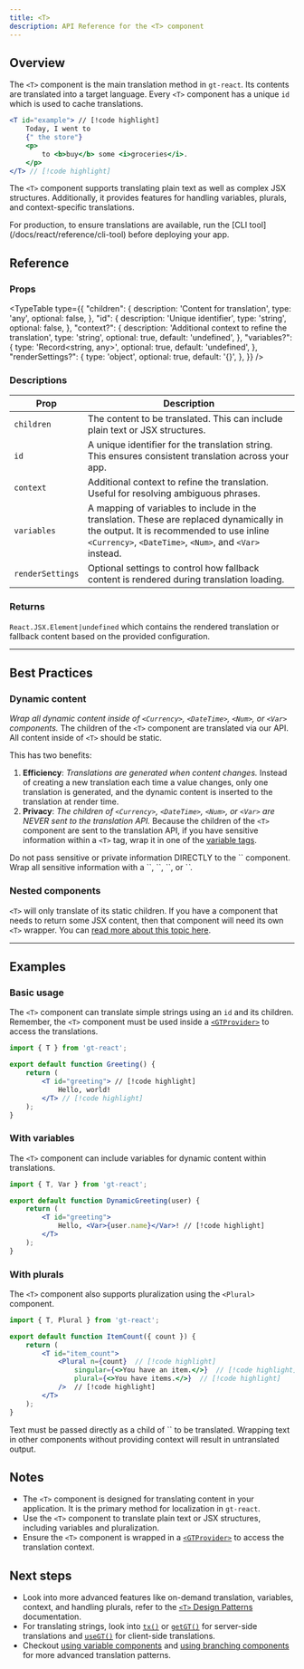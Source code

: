 ```yaml
---
title: <T>
description: API Reference for the <T> component
---
```


## Overview

The `<T>` component is the main translation method in `gt-react`.
Its contents are translated into a target language.
Every `<T>` component has a unique `id` which is used to cache translations.

```jsx
<T id="example"> // [!code highlight]
    Today, I went to
    {" the store"}
    <p>
        to <b>buy</b> some <i>groceries</i>.
    </p>
</T> // [!code highlight]
```

The `<T>` component supports translating plain text as well as complex JSX structures.
Additionally, it provides features for handling variables, plurals, and context-specific translations.

<Callout>
    For production, to ensure translations are available, run the [CLI tool](/docs/react/reference/cli-tool) before deploying your app.
</Callout>



## Reference


### Props
<TypeTable
  type={{
    "children": {
        description: 'Content for translation',
        type: 'any',
        optional: false,
    },
    "id": {
        description: 'Unique identifier',
        type: 'string',
        optional: false,
    },
    "context?": {
        description: 'Additional context to refine the translation',
        type: 'string',
        optional: true,
        default: 'undefined',
    },
    "variables?": {
        type: 'Record<string, any>',
        optional: true,
        default: 'undefined',
    },
    "renderSettings?": {
        type: 'object',
        optional: true,
        default: '{}',
    },
  }}
/>

### Descriptions
| Prop            | Description                                                                                     |
|-----------------|-------------------------------------------------------------------------------------------------|
| `children`  | The content to be translated. This can include plain text or JSX structures.                    |
| `id`        | A unique identifier for the translation string. This ensures consistent translation across your app. |
| `context`   | Additional context to refine the translation. Useful for resolving ambiguous phrases.           |
| `variables` | A mapping of variables to include in the translation. These are replaced dynamically in the output. It is recommended to use inline `<Currency>`, `<DateTime>`, `<Num>`, and `<Var>` instead. |
| `renderSettings` | Optional settings to control how fallback content is rendered during translation loading.   |

### Returns


`React.JSX.Element|undefined` which contains the rendered translation or fallback content based on the provided configuration.

---

## Best Practices

### Dynamic content
*Wrap all dynamic content inside of `<Currency>`, `<DateTime>`, `<Num>`, or `<Var>` components.*
The children of the `<T>` component are translated via our API.
All content inside of `<T>` should be static.

This has two benefits:
1. **Efficiency**: *Translations are generated when content changes.*
  Instead of creating a new translation each time a value changes, only one translation is generated,
  and the dynamic content is inserted to the translation at render time.
2. **Privacy**: *The children of `<Currency>`, `<DateTime>`, `<Num>`, or `<Var>` are NEVER sent to the translation API.*
  Because the children of the `<T>` component are sent to the translation API, if you have sensitive information within a `<T>` tag, wrap it in one of the [variable tags](/docs/react/reference/using-variable-components).

<Callout type="error">
    Do not pass sensitive or private information DIRECTLY to the `<T>` component.
    Wrap all sensitive information with a `<Currency>`, `<DateTime>`, `<Num>`, or `<Var>`.
</Callout>

### Nested components
`<T>` will only translate of its static children.
If you have a component that needs to return some JSX content, then that component will need its own `<T>` wrapper.
You can [read more about this topic here](/docs/react/reference/t-reference#direct-text).


---

## Examples

### Basic usage

The `<T>` component can translate simple strings using an `id` and its children.
Remember, the `<T>` component must be used inside a [`<GTProvider>`](/docs/react/reference/t-reference#gtprovider) to access the translations.

```jsx title="SimpleTranslation.jsx" copy
import { T } from 'gt-react';

export default function Greeting() {
    return (
        <T id="greeting"> // [!code highlight]
            Hello, world!
        </T> // [!code highlight]
    );
}
```


### With variables
The `<T>` component can include variables for dynamic content within translations.

```jsx title="DynamicGreeting.jsx" copy
import { T, Var } from 'gt-react';

export default function DynamicGreeting(user) {
    return (
        <T id="greeting">
            Hello, <Var>{user.name}</Var>! // [!code highlight]
        </T>
    );
}
```

### With plurals
The `<T>` component also supports pluralization using the `<Plural>` component.

```jsx title="ItemCount.jsx" copy
import { T, Plural } from 'gt-react';

export default function ItemCount({ count }) {
    return (
        <T id="item_count">
            <Plural n={count}  // [!code highlight] 
                singular={<>You have an item.</>}  // [!code highlight] 
                plural={<>You have items.</>}  // [!code highlight] 
            />  // [!code highlight]
        </T>
    );
}
```

<Callout type="warn">
    Text must be passed directly as a child of `<T>` to be translated.
    Wrapping text in other components without providing context will result in untranslated output.
</Callout>

## Notes
 * The `<T>` component is designed for translating content in your application. It is the primary method for localization in `gt-react`.
 * Use the `<T>` component to translate plain text or JSX structures, including variables and pluralization.
 * Ensure the `<T>` component is wrapped in a [`<GTProvider>`](/docs/react/reference/t-reference#gtprovider) to access the translation context.

## Next steps
 * Look into more advanced features like on-demand translation, variables, context, and handling plurals, refer to the [`<T>` Design Patterns](/docs/react/reference/t-reference) documentation.
 * For translating strings, look into [`tx()`](/docs/react/api/strings/tx) or [`getGT()`](/docs/react/api/dictionary/getGT) for server-side translations and [`useGT()`](/docs/react/api/dictionary/useGT) for client-side translations.
 * Checkout [using variable components](/docs/react/reference/using-variable-components) and [using branching components](/docs/react/reference/using-branching-components) for more advanced translation patterns.